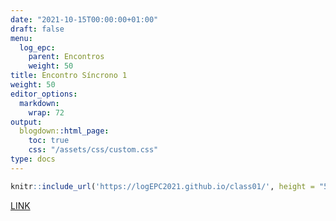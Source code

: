```yaml
---
date: "2021-10-15T00:00:00+01:00"
draft: false
menu:
  log_epc:
    parent: Encontros
    weight: 50
title: Encontro Síncrono 1
weight: 50
editor_options: 
  markdown: 
    wrap: 72
output: 
  blogdown::html_page:
    toc: true
    css: "/assets/css/custom.css"
type: docs
---
```



```r
knitr::include_url('https://logEPC2021.github.io/class01/', height = "500px")
```

[LINK](https://logEPC2021.github.io/class01/)


